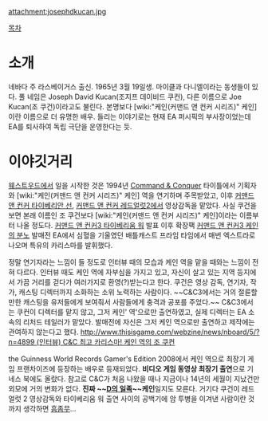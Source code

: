 attachment:josephdkucan.jpg

[[목차]]

= 소개 =
네바다 주 라스베이거스 출신. 1965년 3월 19일생. 마이클과 다니엘이라는 동생들이 있다. 풀 네임은 Joseph David Kucan(조지프 데이비드 쿠컨), 다른 이름으로 Joe Kucan(조 쿠건)이라고도 불린다. 본명보다 [wiki:"케인(커맨드 앤 컨커 시리즈)" 케인]이란 이름으로 더 유명한 배우. 들리는 이야기로는 현재 EA 퍼시픽의 부사장이었는데 EA를 퇴사하여 독립 극단을 운영한다는 듯.
= 이야깃거리 =
[[웨스트우드]]에서 일을 시작한 것은 1994년 [[Command & Conquer]] 타이틀에서 기획자와  [wiki:"케인(커맨드 앤 컨커 시리즈)" 케인] 역을 연기하며 주목받았고, 이후 [[커맨드 앤 컨커 타이베리안 선]], [[커맨드 앤 컨커 레드얼럿2]]에서 영상감독을 맡았다. 사실 쿠건을 보면 본래 이름인 조 쿠건보다 [wiki:"케인(커맨드 앤 컨커 시리즈)" 케인]이라는 이름부터 나올 정도다. [[커맨드 앤 컨커3 타이베리움 워]] 발표 이후 확장팩 [[커맨드 앤 컨커3 케인의 분노]] 발매전 EA에서 심혈을 기울였던 배틀캐스트 프라임 타임에서 매번 엑스트라로 나오며 특유의 카리스마를 발휘했다. 

정말 연기자라는 느낌이 들 정도로 인터뷰 때의 모습과 케인 역을 맡을 때와는 느낌이 전혀 다르다. 인터뷰 때도 케인 역에 자부심을 가지고 있고, 자신이 살고 있는 지역 등지에서 가끔 거리를 걷다가 여러가지로 환영(?)받는다고 한다. 쿠건은 영상 감독, 연기자, 작가, 캐스팅 디렉터까지 소화하는 소위 노력하는 사람이다. ~~C&C3에서는 거의 절륜할만한 캐스팅을 유저들에게 보여줘서 사람들에게 충격과 공포를 주었다.~~ C&C3에서는 쿠컨이 디렉터를 맡지 않고, 그저 케인' 역'으로만 출연하였고, 실제 디렉터는 EA 소속의 리처드 테일러가 맡았다. 발매전에 자신은 그저 케인 역으로만 출연하고 제작에는 관여하지 않는다고 했다. [[http://www.thisisgame.com/webzine/news/nboard/5/?n=4899 (인터뷰) C&C 최고 카리스마! 케인 역의 조 쿠컨]]

the Guinness World Records Gamer's Edition 2008에서 케인 역으로 최장기 게임 프랜차이즈에 등장하는 배우로 등재되었다. '''비디오 게임 동영상 최장기 출연'''으로 기네스 북에도 올랐다. 참고로 C&C가 처음 나왔을 때나 지금이나 14년의 세월이 지났건만 외모에 거의 변화가 없다. '''진짜 ~~[[D의 일족]]~~케인'''일지도 모른다. 거기다 쿠건이 레드얼럿 2 영상감독와 타이베리움 워 출연 사이의 공백기에 암 투병을 이겨낸 사람이란 것까지 생각하면 [[흠좀무]]...
